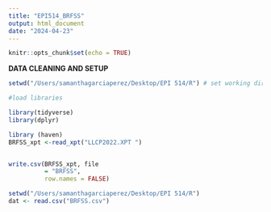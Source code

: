 ```yaml
---
title: "EPI514_BRFSS"
output: html_document
date: "2024-04-23"
---
```



```r
knitr::opts_chunk$set(echo = TRUE)
```


**DATA CLEANING AND SETUP** 

```r

setwd("/Users/samanthagarciaperez/Desktop/EPI 514/R") # set working directory 

#load libraries 

library(tidyverse)
library(dplyr)


```


```r

library (haven)
BRFSS_xpt <-read_xpt("LLCP2022.XPT ")


write.csv(BRFSS_xpt, file
          = "BRFSS", 
          row.names = FALSE)

```


```r


setwd("/Users/samanthagarciaperez/Desktop/EPI 514/R")
dat <- read.csv("BRFSS.csv")

```



